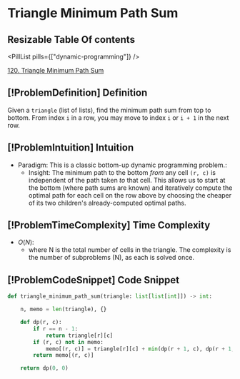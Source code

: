 # Triangle Minimum Path Sum

## Resizable Table Of contents

<DifficultyBadge difficulty="medium" />

<PillList pills={["dynamic-programming"]} />

[120. Triangle Minimum Path Sum](https://leetcode.com/problems/triangle)

## [!ProblemDefinition] Definition

Given a `triangle` (list of lists), find the minimum path sum from top to bottom. From index `i` in a row, you may move to index `i` or `i + 1` in the next row.

## [!ProblemIntuition] Intuition

- Paradigm: This is a classic bottom-up dynamic programming problem.:
    - Insight: The minimum path to the bottom *from* any cell `(r, c)` is independent of the path taken *to* that cell. This allows us to start at the bottom (where path sums are known) and iteratively compute the optimal path for each cell on the row above by choosing the cheaper of its two children's already-computed optimal paths.

## [!ProblemTimeComplexity] Time Complexity

- $O(N)$:
    - where N is the total number of cells in the triangle. The complexity is the number of subproblems (N), as each is solved once.

## [!ProblemCodeSnippet] Code Snippet

```python meta="source=problems/120-triangle/solution.py"
def triangle_minimum_path_sum(triangle: list[list[int]]) -> int:

    n, memo = len(triangle), {}

    def dp(r, c):
        if r == n - 1:
            return triangle[r][c]
        if (r, c) not in memo:
            memo[(r, c)] = triangle[r][c] + min(dp(r + 1, c), dp(r + 1, c + 1))
        return memo[(r, c)]

    return dp(0, 0)
```

